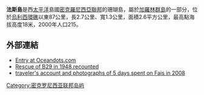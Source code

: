 '''法斯島'''是西[[太平洋|太平洋]]島國[[密克羅尼西亞聯邦|密克羅尼西亞聯邦]]的珊瑚島，屬於[[加羅林群島|加羅林群島]]的一部分，位於[[烏利西環礁|烏利西環礁]]以東87公里，長2.7公里、寬1.3公里，面積2.6平方公里，最高點海拔高度18米，2000年人口215。

==外部連結==
*[https://web.archive.org/web/20101223043232/http://oceandots.com/pacific/caroline/fais.php Entry at Oceandots.com]
* [http://www.angelfire.com/ia2/hgturner/faishome.htm Rescue of B29 in 1948 recounted] {{Wayback|url=http://www.angelfire.com/ia2/hgturner/faishome.htm |date=20200128203305 }}
* [https://web.archive.org/web/20191112035915/https://www.travelblog.org/Oceania/Micronesia/Yap/blog-337605.html traveler's account and photographs of 5 days spent on Fais in 2008]

{{Micronesia-stub}}
[[Category:密克罗尼西亚联邦岛屿|Category:密克罗尼西亚联邦岛屿]]